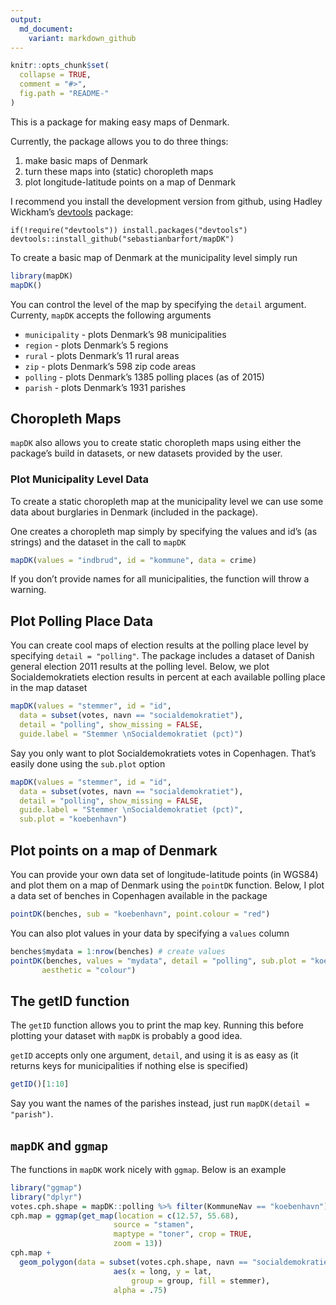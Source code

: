 ```yaml
---
output:
  md_document:
    variant: markdown_github
---
```


<!-- README.md is generated from README.Rmd. Please edit that file -->

```r
knitr::opts_chunk$set(
  collapse = TRUE,
  comment = "#>",
  fig.path = "README-"
)
```

This is a package for making easy maps of Denmark.

Currently, the package allows you to do three things:

1. make basic maps of Denmark
2. turn these maps into (static) choropleth maps
3. plot longitude-latitude points on a map of Denmark

I recommend you install the development version from github, using Hadley Wickham's [devtools](http://cran.r-project.org/web/packages/devtools/index.html) package:

```
if(!require("devtools")) install.packages("devtools")
devtools::install_github("sebastianbarfort/mapDK")
```

To create a basic map of Denmark at the municipality level simply run

```r
library(mapDK)
mapDK()
```

You can control the level of the map by specifying the `detail` argument. Currenty, `mapDK` accepts the following arguments

- `municipality` - plots Denmark's 98 municipalities
- `region` - plots Denmark's 5 regions
- `rural` - plots Denmark's 11 rural areas
- `zip` - plots Denmark's 598 zip code areas
- `polling` - plots Denmark's 1385 polling places (as of 2015)
- `parish` - plots Denmark's 1931 parishes

## Choropleth Maps

`mapDK` also allows you to create static choropleth maps using either the package's build in datasets, or new datasets provided by the user. 

### Plot Municipality Level Data

To create a static choropleth map at the municipality level we can use some data about burglaries in Denmark (included in the package).

One creates a choropleth map simply by specifying the values and id's (as strings) and the dataset in the call to `mapDK`

```r
mapDK(values = "indbrud", id = "kommune", data = crime)
```

If you don't provide names for all municipalities, the function will throw a warning. 

## Plot Polling Place Data

You can create cool maps of election results at the polling place level by specifying `detail = "polling"`. The package includes a dataset of Danish general election 2011 results at the polling level. Below, we plot Socialdemokratiets election results in percent at each available polling place in the map dataset

```r
mapDK(values = "stemmer", id = "id", 
  data = subset(votes, navn == "socialdemokratiet"),
  detail = "polling", show_missing = FALSE,
  guide.label = "Stemmer \nSocialdemokratiet (pct)")
```

Say you only want to plot Socialdemokratiets votes in Copenhagen. That's easily done using the `sub.plot` option

```r
mapDK(values = "stemmer", id = "id", 
  data = subset(votes, navn == "socialdemokratiet"),
  detail = "polling", show_missing = FALSE,
  guide.label = "Stemmer \nSocialdemokratiet (pct)",
  sub.plot = "koebenhavn")
```

## Plot points on a map of Denmark

You can provide your own data set of longitude-latitude points (in WGS84) and plot them on a map of Denmark using the `pointDK` function. Below, I plot a data set of benches in Copenhagen available in the package

```r
pointDK(benches, sub = "koebenhavn", point.colour = "red")
```

You can also plot values in your data by specifying a `values` column

```r
benches$mydata = 1:nrow(benches) # create values
pointDK(benches, values = "mydata", detail = "polling", sub.plot = "koebenhavn", point.colour = "red",
       aesthetic = "colour")
```

## The getID function

The `getID` function allows you to print the map key. Running this before plotting your dataset with `mapDK` is probably a good idea.

`getID` accepts only one argument, `detail`, and using it is as easy as (it returns keys for municipalities if nothing else is specified)

```r
getID()[1:10]
```

Say you want the names of the parishes instead, just run `mapDK(detail = "parish")`.

## `mapDK` and `ggmap`

The functions in `mapDK` work nicely with `ggmap`. Below is an example

```r
library("ggmap")
library("dplyr")
votes.cph.shape = mapDK::polling %>% filter(KommuneNav == "koebenhavn") %>% left_join(mapDK::votes)
cph.map = ggmap(get_map(location = c(12.57, 55.68), 
                       source = "stamen", 
                       maptype = "toner", crop = TRUE,
                       zoom = 13))
cph.map + 
  geom_polygon(data = subset(votes.cph.shape, navn == "socialdemokratiet"), 
                       aes(x = long, y = lat,
                           group = group, fill = stemmer),
                       alpha = .75) 
```


